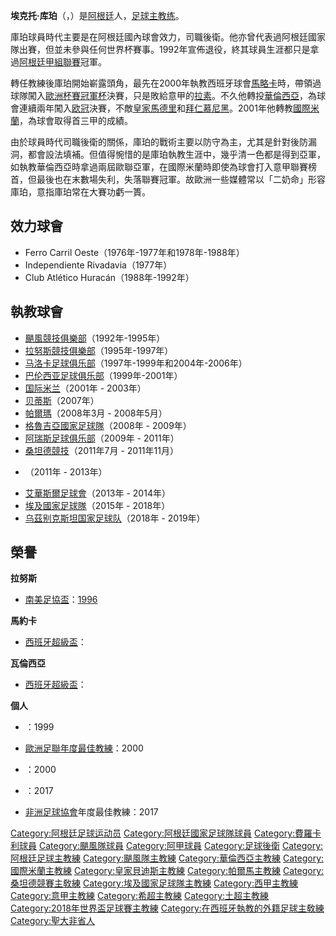 {{noteTA|G1=football|G2=西甲|G3=意甲
|1=zh-hans:库珀;zh-hant:庫珀;zh-hk:古柏;
|2=zh-hans:埃克托; zh-hk:赫達; zh-tw:埃克托;}}
{{Infobox football biography
| name = 埃克托·庫珀<br />''Héctor Cúper''
| fullname = Héctor Raúl Cúper
| image = Héctor Cúper.jpg
| image_size =
| caption = 庫珀帶領[[埃及國家足球隊|埃及]]參加[[2018年世界盃足球賽|2018年世界盃足球賽]]
| birth_date = {{birth date and age|1955|11|16|df=y}}
| birth_place = [[阿根廷|阿根廷]][[聖大非省|聖大非省]][[卡塞羅斯縣|卡塞羅斯縣]]
| height = {{height|m=1.79}}
| position = [[後衛_(足球)#中堅|中後衛]]
| currentclub = 
| years1 = 1976–1977 | caps1 = 5   | goals1 = 0  | clubs1 = [[西部鐵路俱樂部|-{zh-hans:西部铁路俱乐部; zh-hk:費羅卡利會;}-]]
| years2 = 1977–1978 | caps2 = 6   | goals2 = 2  | clubs2 = [[里瓦達維亞獨立體育俱樂部|里瓦達維亞獨立]]
| years3 = 1978–1988 | caps3 = 424 | goals3 = 24 | clubs3 = [[西部鐵路俱樂部|-{zh-hans:西部铁路俱乐部; zh-hk:費羅卡利會;}-]]
| years4 = 1988–1992 | caps4 = 132 | goals4 = 8  | clubs4 = [[颶風競技俱樂部|颶風]]
| totalcaps = 567 | totalgoals = 34
| nationalyears1 = 1984 | nationalcaps1 = 3 | nationalgoals1 = 0 | nationalteam1 = [[阿根廷國家足球隊|阿根廷]]
| manageryears1 = 1993–1995  | managerclubs1  = [[颶風競技俱樂部|颶風]]
| manageryears2 = 1995–1997  | managerclubs2  = [[拉努斯競技俱樂部|-{zh-hans:拉努斯; zh-hant:拉努斯; zh-hk:拉魯斯;}-]]
| manageryears3 = 1997–1999  | managerclubs3  = [[皇家馬略卡體育會|-{zh-hans:马略卡; zh-hk:馬略卡; zh-tw:馬約卡;}-]]
| manageryears4 = 1999–2001  | managerclubs4  = [[巴倫西亞足球俱樂部|-{zh-hans:巴伦西亚; zh-hant:巴倫西亞; zh-cn:巴伦西亚; zh-tw:瓦倫西亞; zh-hk:華倫西亞; zh-sg:瓦伦西亚; zh-mo:華倫西亞;}-]]
| manageryears5 = 2001–2003  | managerclubs5  = [[國際米蘭足球俱樂部|國際米蘭]]
| manageryears6 = 2004–2006  | managerclubs6  = [[皇家馬略卡體育會|-{zh-hans:马略卡; zh-hk:馬略卡; zh-tw:馬約卡;}-]]
| manageryears7 = 2007       | managerclubs7  = [[皇家贝蒂斯足球俱乐部|贝蒂斯]]
| manageryears8 = 2008       | managerclubs8  = [[帕爾馬足球會|-{zh-hans:帕尔玛; zh-hk:帕爾馬; zh-tw:帕爾馬;}-]]
| manageryears9 = 2008–2009  | managerclubs9  = [[格魯吉亞國家足球隊|喬治亞]]
| manageryears10 = 2009–2011 | managerclubs10 = [[阿瑞斯足球俱樂部|-{zh-hans:阿瑞斯塞萨洛尼基; zh-hant:阿里斯塞薩洛尼基;}-]]
| manageryears11 = 2011      | managerclubs11 = [[桑坦德競技|桑坦德競技]]
| manageryears12 = 2011–2013 | managerclubs12 = {{link-en|奧爾杜體育|Orduspor}}
| manageryears13 = 2013–2014 | managerclubs13 = [[艾華斯爾足球會|艾華斯爾]]
| manageryears14 = 2015–2018 | managerclubs14 = [[埃及國家足球隊|埃及]]
| manageryears15 = 2018–2019 | managerclubs15 = [[烏茲別克國家足球隊|烏茲別克]]
| medaltemplates = 
{{MedalSport|男子[[足球|足球]]}}
{{MedalCountry|{{fb|EGY}}}} <small>(作為主教練)</small>
{{MedalCompetition|[[非洲國家盃|非洲國家盃]]}}
{{Medal|RU|[[2017年非洲國家盃|2017年 加彭]]|}}
}}
'''埃克托·库珀'''（'''{{lang|es|Héctor Cúper}}'''，{{bd|1955年|11月16日|catIdx=C}}）是[[阿根廷|阿根廷]]人，[[足球|足球]][[主教练|主教练]]。

庫珀球員時代主要是在阿根廷國內球會效力，司職後衛。他亦曾代表過阿根廷國家隊出賽，但並未參與任何世界杯賽事。1992年宣佈退役，終其球員生涯都只是拿過[[阿根廷甲組足球聯賽|阿根廷甲組聯賽]]冠軍。

轉任教練後庫珀開始嶄露頭角，最先在2000年執教西班牙球會[[馬略卡足球俱樂部|馬略卡]]時，帶領過球隊闖入[[歐洲杯賽冠軍杯|歐洲杯賽冠軍杯]]決賽，只是敗給意甲的[[拉素足球會|拉素]]。不久他轉投[[巴伦西亚足球俱乐部|華倫西亞]]，為球會連續兩年闖入[[欧冠|欧冠]]決賽，不敵[[皇家馬德里|皇家馬德里]]和[[拜仁慕尼黑|拜仁慕尼黑]]。2001年他轉教[[國際米蘭|國際米蘭]]，為球會取得首三甲的成績。

由於球員時代司職後衛的關係，庫珀的戰術主要以防守為主，尤其是針對後防漏洞，都會設法填補。但值得惋惜的是庫珀執教生涯中，幾乎清一色都是得到亞軍，如執教華倫西亞時拿過兩屆歐聯亞軍，在國際米蘭時即使為球會打入意甲聯賽榜首，但最後也在末數場失利，失落聯賽冠軍。故歐洲一些媒體常以「二奶命」形容庫珀，意指庫珀常在大賽功虧一簣。

==效力球會==
* Ferro Carril Oeste（1976年-1977年和1978年-1988年）
* Independiente Rivadavia（1977年）
* Club Atlético Huracán（1988年-1992年）

==執教球會==
* [[颶風競技俱樂部|颶風競技俱樂部]]（1992年-1995年）
* [[拉努斯競技俱樂部|拉努斯競技俱樂部]]（1995年-1997年）
* [[马洛卡足球俱乐部|马洛卡足球俱乐部]]（1997年-1999年和2004年-2006年）
* [[巴伦西亚足球俱乐部|巴伦西亚足球俱乐部]]（1999年-2001年）
* [[国际米兰|国际米兰]]（2001年 - 2003年）
* [[皇家贝蒂斯足球俱乐部|贝蒂斯]]（2007年）
* [[帕爾瑪足球俱樂部|帕爾瑪]]（2008年3月 - 2008年5月）
* [[格魯吉亞國家足球隊|格魯吉亞國家足球隊]]（2008年 - 2009年）
* [[阿瑞斯足球俱乐部|阿瑞斯足球俱乐部]]（2009年 - 2011年）
* [[桑坦德競技|桑坦德競技]]（2011年7月 - 2011年11月）
* {{link-en|奧爾杜體育|Orduspor}}（2011年 - 2013年）
* [[艾華斯爾足球會|艾華斯爾足球會]]（2013年 - 2014年）
* [[埃及國家足球隊|埃及國家足球隊]]（2015年 - 2018年）
* [[乌茲别克斯坦国家足球队|乌茲别克斯坦国家足球队]]（2018年 - 2019年）

==榮譽==
'''拉努斯'''
* [[南美足協盃|南美足協盃]]：[[1996年南美足協盃|1996]]

'''馬約卡'''
* [[西班牙超級盃|西班牙超級盃]]：{{link-en|1998年西班牙超級盃|1998 Supercopa de España|1998}}

'''瓦倫西亞'''
* [[西班牙超級盃|西班牙超級盃]]：{{link-en|1999年西班牙超級盃|1999 Supercopa de España|1999}}

'''個人'''
* {{link-en|唐·巴隆獎|Don Balón Award|唐·巴隆獎西甲年度最佳教練}}：1999
* [[歐洲足聯俱樂部足球獎|歐洲足聯年度最佳教練]]：2000
* {{link-en|歐洲年度足球教練|European Football Coach of the Year|歐洲年度足球教練托馬索·馬斯特雷利獎}}：2000
* {{link-en|全球足球獎|Globe Soccer Awards|全球足球獎最佳阿拉伯國家隊教練}}：2017
* [[非洲足球協會|非洲足球協會]]年度最佳教練：2017

{{桑坦德競賽主教練}}
{{2018年世界盃足球賽埃及參賽名單}}

{{DEFAULTSORT:Cuper, Hector}}
[[Category:阿根廷足球运动员|Category:阿根廷足球运动员]]
[[Category:阿根廷國家足球隊球員|Category:阿根廷國家足球隊球員]]
[[Category:費羅卡利球員|Category:費羅卡利球員]]
[[Category:颶風隊球員|Category:颶風隊球員]]
[[Category:阿甲球員|Category:阿甲球員]]
[[Category:足球後衛|Category:足球後衛]]
[[Category:阿根廷足球主教練|Category:阿根廷足球主教練]]
[[Category:颶風隊主教練|Category:颶風隊主教練]]
[[Category:華倫西亞主教練|Category:華倫西亞主教練]]
[[Category:國際米蘭主教練|Category:國際米蘭主教練]]
[[Category:皇家貝迪斯主教練|Category:皇家貝迪斯主教練]]
[[Category:帕爾馬主教練|Category:帕爾馬主教練]]
[[Category:桑坦德競賽主敎練|Category:桑坦德競賽主敎練]]
[[Category:埃及國家足球隊主教練|Category:埃及國家足球隊主教練]]
[[Category:西甲主教練|Category:西甲主教練]]
[[Category:意甲主教練|Category:意甲主教練]]
[[Category:希超主教練|Category:希超主教練]]
[[Category:土超主教練|Category:土超主教練]]
[[Category:2018年世界盃足球賽主教練|Category:2018年世界盃足球賽主教練]]
[[Category:在西班牙執教的外籍足球主敎練|Category:在西班牙執教的外籍足球主敎練]]
[[Category:聖大非省人|Category:聖大非省人]]